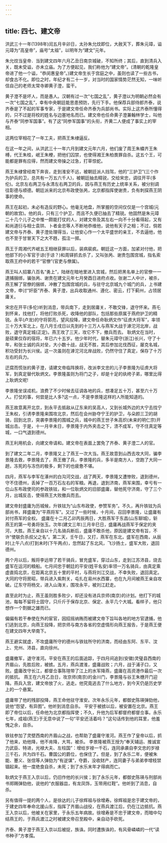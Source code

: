 ```yaml
---
---
---
```

title: 四七、建文帝
---



洪武三十一年(1398年)闰五月辛卯日，太孙朱允炆即位，大赦天下，葬朱元璋，谥元璋为“高皇帝”，庙号“太祖”，以明年为“建文”元年。

朱允炆当皇帝．当到建文四年六月乙丑日南京城破，不知所终；其后，直到清兵入关，既未受谥，亦未立庙。为了方便起见，我们称他为“建文帝”。(清朝的乾隆皇帝进了他一个谥，“恭闵惠皇帝”。)建文帝生长于宫庭之中，虽则也读了一些古书，却食古不化。即位之时，年纪才有二十一岁，对当时的国家情势茫然无知，一味听信自己的老师太常寺卿黄子澄，蛮干。

黄子澄不是坏人，而是愚人。汉朝有过一次“七国之乱”，黄子澄以为明朝必然会有一次“七国之乱”，幸有中央朝廷能思患预防，先行下手。他保荐兵部侍郎齐泰，说齐泰是了不起的军事专家，于是建文帝任命齐泰为兵部尚书。实际上这齐泰所懂得的，只不过是将校的姓名与边塞地名而已。建文帝也任命黄子澄兼翰林学士，叫他与齐泰“同参军国事”。有了这“同参军国事”的头衔，齐黄二人便成了事实上的宰相。

这两位宰相花了一年工夫，把燕王朱棣逼反。

在这一年之间，从洪武三十一年六月到建文元年六月，他们废了周王朱橚齐王朱榑，代王朱桂，岷王朱楩，把他们囚禁，也使得湘王朱柏畏罪自杀。这五个王，可能都是罪有应得，然而建文帝操之过急，打草惊蛇。

燕王朱棣曾经南下奔丧，走到淮安不远，被朝廷派人挡驾，他的“三护卫”(三个作为护兵的卫，总共有一万五六千人)，被朝廷抽去精锐，交给宋忠，调往开平(多伦)。北京左右两卫与永清左右两卫的兵，因与燕王有历史上统率关系，被分别调往彰德与顺德。朝廷派来的北京布政使张呙，北京都指挥使谢贵，负有刺探燕王阴事的使命。

燕王在起初，未必有造反的野心。他毫无地盘，所掌握的空间仅仅是一个宫城(元朝的故宫)。他的兵，只有三个护卫，而且不久便已抽去了精锐。他固然是朱元璋二十几个儿子之中惟一颇能打仗的人，对建文帝及其左右一向不十分看得起，又有和尚道衍与相士袁珙、卜者金忠等人不断地恭维他，说他有天子之相；不过，倘若建文帝与齐泰、黄子澄处理得当，让他安心作一个太平盛世的亲王，不去逼他，他也不至于甘冒天下之大不韪，孤注一掷。

燕王于周湘代齐岷五王相继获罪以后，装病裴疯。朝廷这一方面，加紧对付他，把他部下的小军官于谅(于谅？)和周铎抓去杀了，又叫张呙、谢贵包围宫城，指名索取燕王府中的若干“官僚”(官吏与僚属)。

燕王叫人招寨八百名“勇上”，陆继在暗地里进入宫城，然后把黑名单上的官僚一一逮捕捆绑，骗张呙、谢贵在建文元年七月癸酉日进府点收。张谢二人中计，被杀，燕王解了官僚的捆绑，冲散了包围宫城的兵，与驻守北京城九个城门的兵，上书建文帝，申讨“奸臣”齐泰、黄子澄，出兵收取通州、遵化、密云，打下蓟州，占领居庸关。

宋忠在开平(多伦)听到消息，带兵南下，走到居庸关，不敢交锋，退守怀来。燕乇到怀来，找他打，将他打败杀死，收降他的部队，包括那些原属于燕府护卫的精锐。永平(卢龙)的守将郭亮，望风投降，建文帝任命耿炳文作“征虏大将军”，率领三十万大军北上，在八月壬戌日以先到的十三万人与燕军大战于滹沱河北岸，战败，退守真定城(正定)。燕王攻了三天，攻它不下，撤兵而去。 耿炳文在当时，是硕果仅存的宿将，年已六十五岁。他少年时代，替朱元璋守(浙江)长兴，守了十年，和张士诚的兵对垒，大小数十战，战无不胜，其后参加北伐西征，屡克名城，积功受封为长兴侯。这一次虽则在滹沱河北岸战败，仍然守住了真定，保存了十万左右的兵力。

迂腐而慌张的黄子澄，请建文帝临阵换将，改派李文忠的儿子李景隆为征虏大将军，到真定替代耿炳文。李景隆虽则为将门之子，却是十足的纨绔子弟，哪里比得上耿炳文呢!

李景隆坐误戎机，浪费了不少时候去征调各地的兵，想凑足五十万，甚至六十万人。打仗的事，何尝是比人多?这一点，不是李景隆这样的人所能知道的。

燕王故意离开北京，到永平去抵敌从辽东来的吴高人，又到长城外边的大宁去找宁王朱权，引诱李景隆来围攻北京，然后在会州胁夺宁王的护卫，与朵颜三卫的胡骑，回到北京，突袭李景隆的围城之兵，城中的燕王世子朱高炽(未来的明仁宗)开城出击。于是，十一月辛未日，李景隆于内外夹击之下，溃不成军，守不住真定等城，一口气退到德州。

燕王利用机会，向建文帝请和。建文帝在表面上罢免了齐泰、黄子澄二人的官。

到了建文二年二月，李景隆又上了燕王一次大当。燕王故意到山西去攻大同，骗李景隆去救，李景隆去了，燕王撤了兵，李景隆的兵，多半是南方人，空跑了大同一趟，冻死的与冻伤的极多，剩下的也疲惫不堪。

四月，燕军与李军在涿州的白沟河交战，战了两天，李景隆又遭惨败，退到德州，守不住德州，丢掉了一百万石左右的军粮。再退，退到济南，燕军来围，幸亏有一位山东布政使司的参政铁铉，和一位耿炳文的旧部盛庸，替他死守济南，守了三个月，出城反击，使得燕王大败撤兵而去。

建文帝封盛庸为历城候，升铁铉为“山东布政使，参赞军务”。不久，再升铁铉为兵部尚书，拜盛庸为“平燕将军”。又过了一些时候，十月间，召回李景隆，让盛庸有对付燕军的全权。 盛庸在十二月乙卯丙辰两日，大胜燕军于东昌(山东聊城)，斩燕王的第一号勇将张玉。次年(建文三年)三月辛巳日，盛庸再战燕军于保定的夹河，大胜。燕王亲自以十几名骑兵断后，盛庸不敢杀他，原因是建文帝有旨，不许“使联负杀叔父之名”。第二天，壬午日，又打，燕军在东北，盛军在西南，从辰时(上午八点)打到未时(下午两点)，忽然起了东北风，飞沙扬土，盛军大败，退回德州。

两个月以后，叛将李远带了若干骑兵，冒充盛军，穿过山东，走到江苏沛县，烧去盛军在运河的粮船。七月间忠于朝廷的平安(姓平名安)率领一万名骑兵，由真定乘虚直捣北京，在距离北京五十里的平村，与燕将刘江交战，不幸失败，退回真定。大同的守将房昭，带兵进入紫荆关，屯扎在易州水西寨，也在九月间被燕王亲自攻破。辽东守将杨文，进入山海关，围攻永平，被刘江赶走。

直至此时为止，燕王虽则胜多败少，却还没有进兵京师(南京)的计划。他打下的城池，每每不留将士固守，只斤斤于保存北京、保定、永平几个大城。看样子，他只想作一个割据之雄而已。

偏偏有若干奉使在外的宦官，因招摇纳贿而被建文帝下旨叫各地的地方官逮捕，他们逃到北京，向燕王投降，把京师与南方各省的空虚情形向燕王报告，于是燕王便在建文四年大举南下。

燕王避实就虚，不攻盛庸所守的德州与铁铉所守的济南，而经由东阿、东平、汶上、兖州、沛县，直向徐州。

盛庸撤军，退守淮河。平安在燕王的后面追踪，于四月间追到(安徽)灵璧县西南的齐眉山，先胜后败，被掳。五月，燕兵渡淮，盛庸战败；六月，战于浦子口，又败。盛庸改守长江，都督佥事陈瑄带了江上的水军降燕，盛庸在高资港作最后一次的抵抗。 燕王在六月乙丑日，攻京师(南京)的金川门，李景隆与谷王朱橞开门迎降。燕兵入宫，建文帝放了火，逃走。他究竟逃去了什么地方，到今天仍是历史学上的一个悬案。

盛庸带了他的残部投降，燕王命他驻守淮安。次年永乐元年，都御史陈瑛弹劾他，说他“怨望，有异图”。他听到消息自杀。 平安于被掳以后，被安置在北京。燕王即了帝位以后，任命他为北京都指挥使；不久，升他为后军都督府都督佥事。永乐七年，成祖(燕王)于无意中说了一句“平安还活着吗？”这句话传到他的耳里，他羞愧之余，自杀。

铁铉参加了灵壁西南的齐眉山之战，也帮助了盛庸守淮河。燕王作了皇帝以后，抓了他来，劝他降，他不肯降，大骂，被杀。 李景隆被燕王授为“奉天辅运、推诚宣力武臣、特进，光禄大夫、左柱国”：增给岁禄一千石，连同承袭自李文忠的岁禄三千石，共为四千石。曹国公的爵位，也保住了。但是，到了永乐二年，便被朱能、蹇义、张信等人弹劾为“有逆谋”，夺爵，没收财产，连同妻子与弟弟李增枝禁锢起来。他一度绝食自杀，未死；到了水乐末年才得病而亡。

耿炳文于燕王入京以后，仍旧作他的长兴侯；到了永乐元年，都御史陈瑛与刑部尚书郑赐弹劾他，说他的“衣服器皿，有龙凤饰，玉带用红鞓”。他听到了消息，自杀。

另有值得一提的两个人，是徐达的儿子徐辉祖与徐增寿。徐辉祖是忠于建文帝的，于建史四年奉命北援山东，指挥了齐眉山战役，在燕兵渡江后，仍在江边抵抗。燕王入京以后，他被关在家里，于永乐五年病故。徐增寿是不忠于建文帝，而暗中勾结燕王的，于燕兵渡江之时被建文帝召至殿中，亲自动手砍死。

齐泰、黄子澄于燕王入京以后被捉，族诛。同时遭族诛的，有风骨嶙嶙的一代“读书种子”方孝孺。